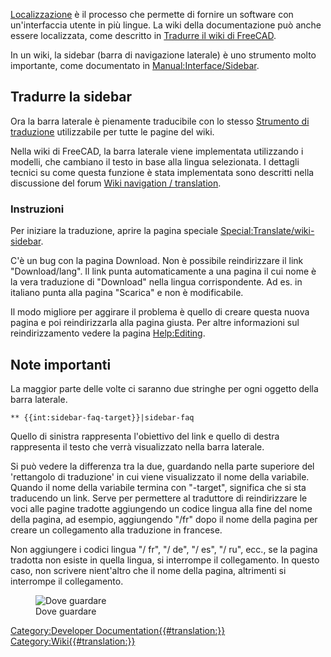 <languages/>
[[Localisation/it|Localizzazione]] è il processo che permette di fornire un software con un'interfaccia utente in più lingue.
La wiki della documentazione può anche essere localizzata, come descritto in [[Localisation/it#Tradurre il wiki|Tradurre il wiki di FreeCAD]].

In un wiki, la sidebar (barra di navigazione laterale) è uno strumento molto importante, come documentato in [http://www.mediawiki.org/wiki/Manual:Interface/Sidebar Manual:Interface/Sidebar].

<span id="Translate_the_sidebar"></span>
==Tradurre la sidebar==

Ora la barra laterale è pienamente traducibile con lo stesso [http://www.mediawiki.org/wiki/Help:Extension:Translate Strumento di traduzione] utilizzabile per tutte le pagine del wiki.

Nella wiki di FreeCAD, la barra laterale viene implementata utilizzando i modelli, che cambiano il testo in base alla lingua selezionata.
I dettagli tecnici su come questa funzione è stata implementata sono descritti nella discussione del forum [http://forum.freecadweb.org/viewtopic.php?f=21&t=9687&start=10#p80441 Wiki navigation / translation].

<span id="Instructions"></span>
===Instruzioni===

Per iniziare la traduzione, aprire la pagina speciale [[Special:Translate/wiki-sidebar]].

C'è un bug con la pagina Download. Non è possibile reindirizzare il link "Download/lang". Il link punta automaticamente a una pagina il cui nome è la vera traduzione di "Download" nella lingua corrispondente. Ad es. in italiano punta alla pagina "Scarica" e non è modificabile.

Il modo migliore per aggirare il problema è quello di creare questa nuova pagina e poi reindirizzarla alla pagina giusta. Per altre informazioni sul reindirizzamento vedere la pagina [[Help:Editing/it|Help:Editing]].

<span id="Important_notes"></span>
==Note importanti==

La maggior parte delle volte ci saranno due stringhe per ogni oggetto della barra laterale.

 <nowiki>** {{int:sidebar-faq-target}}|sidebar-faq</nowiki>

Quello di sinistra rappresenta l'obiettivo del link e quello di destra rappresenta il testo che verrà visualizzato nella barra laterale.

Si può vedere la differenza tra la due, guardando nella parte superiore del 'rettangolo di traduzione' in cui viene visualizzato il nome della variabile.
Quando il nome della variabile termina con "-target", significa che si sta traducendo un link. Serve per permettere al traduttore di reindirizzare le voci alle pagine tradotte aggiungendo un codice lingua alla fine del nome della pagina, ad esempio, aggiungendo "/fr" dopo il nome della pagina per creare un collegamento alla traduzione in francese.

Non aggiungere i codici lingua "/ fr", "/ de", "/ es", "/ ru", ecc., se la pagina tradotta non esiste in quella lingua, si interrompe il collegamento. In questo caso, non scrivere nient'altro che il nome della pagina, altrimenti si interrompe il collegamento.

[[File:Translate-sidebar-instruction.png|left|Dove guardare]]

[[Category:Developer Documentation{{#translation:}}]]
[[Category:Wiki{{#translation:}}]]
{{clear}}
